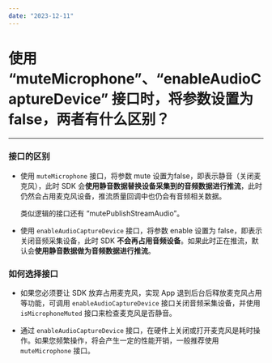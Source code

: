 ```yaml
---
date: "2023-12-11"
---
```

# 使用 “muteMicrophone”、“enableAudioCaptureDevice” 接口时，将参数设置为 false，两者有什么区别？


- - -

### 接口的区别

- 使用 `muteMicrophone` 接口，将参数 mute 设置为false，即表示静音（关闭麦克风），此时 SDK 会**使用静音数据替换设备采集到的音频数据进行推流**，此时仍然会占用麦克风设备，推流质量回调中也仍会有音频相关数据。

    类似逻辑的接口还有 “mutePublishStreamAudio”。

- 使用 `enableAudioCaptureDevice` 接口，将参数 enable 设置为 false，即表示关闭音频采集设备，此时 SDK **不会再占用音频设备**。如果此时正在推流，默认会**使用静音数据做为音频数据进行推流**。


### 如何选择接口

- 如果您必须要让 SDK 放弃占用麦克风，实现 App 退到后台后释放麦克风占用等功能，可调用 `enableAudioCaptureDevice` 接口关闭音频采集设备，并使用 `isMicrophoneMuted` 接口来检查麦克风是否静音。

- 通过 `enableAudioCaptureDevice` 接口，在硬件上关闭或打开麦克风是耗时操作。如果您频繁操作，将会产生一定的性能开销，一般推荐使用 `muteMicrophone` 接口。
